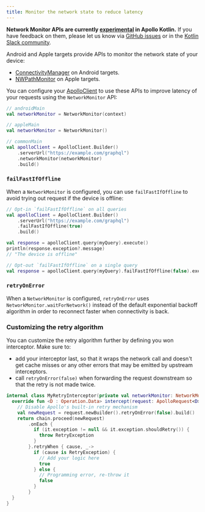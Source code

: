 ```yaml
---
title: Monitor the network state to reduce latency
---
```


<ExperimentalFeature>

**Network Monitor APIs are currently [experimental](https://www.apollographql.com/docs/resources/release-stages/#experimental-features) in Apollo Kotlin.** If you have feedback on them, please let us know via [GitHub issues](https://github.com/apollographql/apollo-kotlin/issues/new?assignees=&labels=Type%3A+Bug&template=bug_report.md) or in the [Kotlin Slack community](https://slack.kotl.in/).

</ExperimentalFeature> 

Android and Apple targets provide APIs to monitor the network state of your device:

- [ConnectivityManager](https://developer.android.com/training/monitoring-device-state/) on Android targets.
- [NWPathMonitor](https://developer.apple.com/documentation/network/nwpathmonitor) on Apple targets.

You can configure your [ApolloClient](https://www.apollographql.com/docs/kotlin/kdoc/apollo-runtime/com.apollographql.apollo3/-apollo-client/index.html) to use these APIs to improve latency of your requests using the `NetworkMonitor` API:

```kotlin
// androidMain
val networkMonitor = NetworkMonitor(context)

// appleMain
val networkMonitor = NetworkMonitor()

// commonMain
val apolloClient = ApolloClient.Builder()
    .serverUrl("https://example.com/graphql")
    .networkMonitor(networkMonitor)
    .build()
```

### `failFastIfOffline`

When a `NetworkMonitor` is configured, you can use `failFastIfOffline` to avoid trying out request if the device is offline:

```kotlin
// Opt-in `failFastIfOffline` on all queries
val apolloClient = ApolloClient.Builder()
    .serverUrl("https://example.com/graphql")
    .failFastIfOffline(true)
    .build()

val response = apolloClient.query(myQuery).execute()
println(response.exception?.message)
// "The device is offline"

// Opt-out `failFastIfOffline` on a single query
val response = apolloClient.query(myQuery).failFastIfOffline(false).execute()
```

### `retryOnError`

When a `NetworkMonitor` is configured, `retryOnError` uses `NetworkMonitor.waitForNetwork()` instead of the default exponential backoff algorithm in order to reconnect faster when connectivity is back.

### Customizing the retry algorithm

You can customize the retry algorithm further by defining you won interceptor. Make sure to:

- add your interceptor last, so that it wraps the network call and doesn't get cache misses or any other errors that may be emitted by upstream interceptors.
- call `retryOnError(false)` when forwarding the request downstream so that the retry is not made twice.

```kotlin
internal class MyRetryInterceptor(private val networkMonitor: NetworkMonitor?): ApolloInterceptor {
  override fun <D : Operation.Data> intercept(request: ApolloRequest<D>, chain: ApolloInterceptorChain): Flow<ApolloResponse<D>> {
    // Disable Apollo's built-in retry mechanism
    val newRequest = request.newBuilder().retryOnError(false).build()
    return chain.proceed(newRequest)
        .onEach { 
          if (it.exception != null && it.exception.shouldRetry()) {
            throw RetryException
          }
        }.retryWhen { cause, _-> 
          if (cause is RetryException) {
            // Add your logic here
            true
          } else {
            // Programming error, re-throw it
            false
          }
        }
  }
}
```

